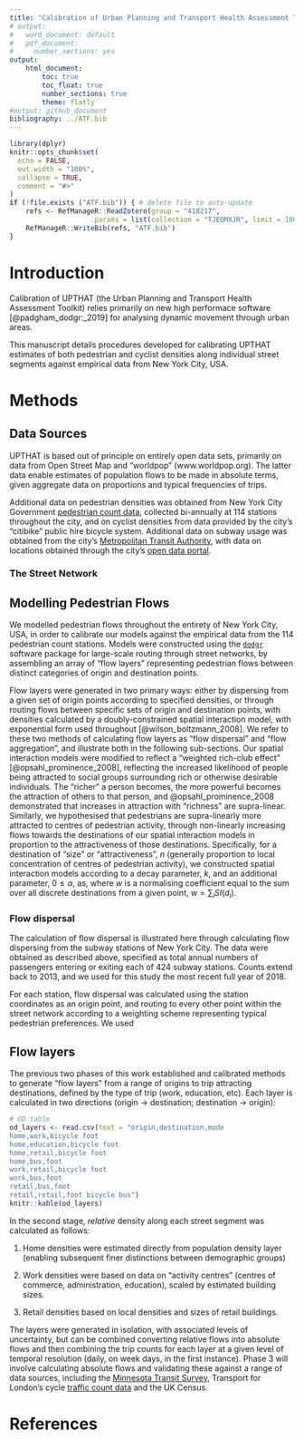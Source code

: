 ```yaml
---
title: "Calibration of Urban Planning and Transport Health Assessment Toolkit"
# output:
#   word_document: default
#   pdf_document:
#     number_sections: yes
output:
    html_document:
        toc: true
        toc_float: true
        number_sections: true
        theme: flatly
#output: github_document
bibliography: ../ATF.bib
---
```


<!-- README.md is generated from README.Rmd. Please edit that file -->

```r
library(dplyr)
knitr::opts_chunk$set(
  echo = FALSE,
  out.width = "100%",
  collapse = TRUE,
  comment = "#>"
)
if (!file.exists ("ATF.bib")) { # delete file to auto-update
    refs <- RefManageR::ReadZotero(group = "418217",
                    .params = list(collection = "TJEQMXJR", limit = 100))
    RefManageR::WriteBib(refs, "ATF.bib")
}
```


# Introduction

Calibration of UPTHAT (the Urban Planning and Transport Health Assessment
Toolkit) relies primarily on new high performace software
[@padgham_dodgr:_2019] for analysing dynamic movement through urban areas.

This manuscript details procedures developed for calibrating UPTHAT estimates
of both pedestrian and cyclist densities along individual street segments
against empirical data from New York City, USA.

# Methods

## Data Sources

UPTHAT is based out of principle on entirely open data sets, primarily on data
from Open Street Map and "worldpop" (www.worldpop.org). The latter data enable
estimates of population flows to be made in absolute terms, given aggregate
data on proportions and typical frequencies of trips.

Additional data on pedestrian densities was obtained from New York City
Government [pedestrian count
data](https://www1.nyc.gov/html/dot/html/about/datafeeds.shtml#Pedestrians),
collected bi-annually at 114 stations throughout the city, and on cyclist
densities from data provided by the city's "citibike" public hire bicycle
system. Additional data on subway usage was obtained from the city's
[Metropolitan Transit
Authority](http://web.mta.info/nyct/facts/ridership/ridership_sub_annual.htm),
with data on locations obtained through the city's [open data
portal](https://data.cityofnewyork.us/Transportation/Subway-Stations/arq3-7z49).

### The Street Network

## Modelling Pedestrian Flows

We modelled pedestrian flows throughout the entirety of New York City, USA, in
order to calibrate our models against the empirical data from the 114
pedestrian count stations. Models were constructed using the
[`dodgr`](https://github.com/atfutures/dodgr) software package for large-scale
routing through street networks, by assembling an array of "flow layers"
representing pedestrian flows between distinct categories of origin and
destination points.

Flow layers were generated in two primary ways: either by dispersing from
a given set of origin points according to specified densities, or through
routing flows between specific sets of origin and destination points, with
densities calculated by a doubly-constrained spatial interaction model, with
exponential form used throughout [@wilson_boltzmann_2008]. We refer to these
two methods of calculating flow layers as "flow dispersal" and "flow
aggregation", and illustrate both in the following sub-sections. Our spatial
interaction models were modified to reflect a "weighted rich-club effect"
[@opsahl_prominence_2008], reflecting the increased likelihood of people being
attracted to social groups surrounding rich or otherwise desirable individuals.
The "richer" a person becomes, the more powerful becomes the attraction of
others to that person, and @opsahl_prominence_2008 demonstrated that
increases in attraction with "richness" are supra-linear. Similarly, we
hypothesised that pedestrians are supra-linearly more attracted to centres of
pedestrian activity, through non-linearly increasing flows towards the
destinations of our spatial interaction models in proportion to the
attractiveness of those destinations. Specifically, for a destination of "size"
or "attractiveness", $n$ (generally proportion to local concentration of
centres of pedestrian activity), we constructed spatial interaction models
according to a decay parameter, $k$, and an additional parameter, $0\le\alpha$,
as,
\begin{equation}
    SI (d) = \frac{n ^ \alpha}{w} exp (-d / k),
\end{equation}
where $w$ is a normalising coefficient equal to the sum over all discrete
destinations from a given point, $w = \sum_i SI(d_i)$.

### Flow dispersal

The calculation of flow dispersal is illustrated here through calculating flow
dispersing from the subway stations of New York City. The data were obtained as
described above, specified as total annual numbers of passengers entering or
exiting each of 424 subway stations. Counts extend back to 2013, and we used
for this study the most recent full year of 2018.

For each station, flow dispersal was calculated using the station coordinates
as an origin point, and routing to every other point within the street network
according to a weighting scheme representing typical pedestrian preferences. We used 




## Flow layers


The previous two phases of this work established and calibrated methods to
generate "flow layers" from a range of origins to trip attracting destinations,
defined by the type of trip (work, education, etc). Each layer is calculated in
two directions (origin $\rightarrow$ destination; destination $\rightarrow$
origin):

```r
# OD table
od_layers <- read.csv(text = "origin,destination,mode
home,work,bicycle foot
home,education,bicycle foot
home,retail,bicycle foot
home,bus,foot
work,retail,bicycle foot
work,bus,foot
retail,bus,foot
retail,retail,foot bicycle bus")
knitr::kable(od_layers)
```



In the second stage, *relative* density along each street segment was calculated as follows:

1. Home densities were estimated directly from population density layer (enabling subsequent finer distinctions between demographic groups)

2. Work densities were based on data on "activity centres" (centres of commerce, administration, education), scaled by estimated building sizes.

<!-- I don't think we've don this yet... (RL) -->
<!-- (including floor areas times height where available), modified for distinct purposes such that, for example, densities for journeys to educational facilities are high for purposes of education, yet lower for purposes of employment. -->

<!-- 3. Educational trip attractor densities were based on open data on schools, colleges and universities. -->

3. Retail densities based on local densities and sizes of retail buildings.

<!-- All of these densities are also adjusted via a model of the spatial patterns of -->
<!-- bus usage which estimates aggregate rates of ingress -- densities entering buses at each stop -- and egress -- densities exiting buses at each stop. -->
<!-- The model used to estimate these rates of ingress and egress has been calibrated against open data from the. -->

The layers were generated in isolation, with associated levels of uncertainty, but can be combined converting relative flows into absolute flows and then combining the trip counts for each layer at a given level of temporal resolution (daily, on week days, in the first instance).
<!-- A trial weighting scheme for a master walking layer was developed for Accra based on statistics for proportions of walking trips for different purposes, and for frequencies of bus usage. -->
Phase 3 will involve calculating absolute flows and validating these against a range of data sources, including the [Minnesota Transit Survey](https://gisdata.mn.gov/dataset/us-mn-state-metc-trans-stop-boardings-alightings), Transport for London's cycle [traffic count data](http://roads.data.tfl.gov.uk/) and the UK Census.



# References
